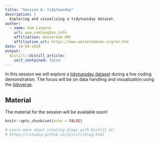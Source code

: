 ```yaml
---
title: "Session 6: tidytuesday"
description: |
  Exploring and visualizing a tidytuesday dataset.
author:
  - name: Sam Langton
    url: www.samlangton.info
    affiliation: Amsterdam UMC
    affiliation_url: https://www.amsterdamumc.org/en.htm
date: 10-09-2024
output:
  distill::distill_article:
    self_contained: false
---
```


In this session we will explore a [tidytuesday dataset](https://github.com/rfordatascience/tidytuesday/tree/master/data/2024) during a live coding demonstration. The focus will be on data handling and visualization using the [tidyverse](https://www.tidyverse.org/). 

## Material

The material for the session will be available soon!


```r
knitr::opts_chunk$set(echo = FALSE)

# Learn more about creating blogs with Distill at:
# https://rstudio.github.io/distill/blog.html

```



